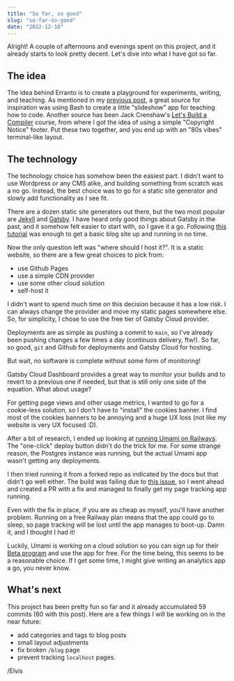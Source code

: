 ```yaml
---
title: "So far, so good"
slug: "so-far-so-good"
date: "2022-12-18"
---
```


Alright! A couple of afternoons and evenings spent on this project, and it already
starts to look pretty decent. Let's dive into what I have got so far.

## The idea

The idea behind Erranto is to create a playground for experiments, writing, and teaching.
As mentioned in my [previous post](/blog/number-47), a great source for inspiration was
using Bash to create a little "slideshow" app for teaching how to code. Another source
has been Jack Crenshaw's [Let's Build a Compiler](https://compilers.iecc.com/crenshaw/)
course, from where I got the idea of using a simple "Copyright Notice" footer.
Put these two together, and you end up with an "80s vibes" terminal-like layout.

## The technology

The technology choice has somehow been the easiest part. I didn't want to
use Wordpress or any CMS alike, and building something from scratch was a no go.
Instead, the best choice was to go for a static site generator and slowly add
functionality as I see fit.

There are a dozen static site generators out there, but the two most popular
are [Jekyll](https://jekyllrb.com/) and [Gatsby](https://www.gatsbyjs.com/).
I have heard only good things about Gatsby in the past, and it somehow felt
easier to start with, so I gave it a go. Following [this tutorial](https://www.gatsbyjs.com/docs/tutorial/)
was enough to get a basic blog site up and running in no time.

Now the only question left was "where should I host it?". It is a static
website, so there are a few great choices to pick from:
 - use Github Pages
 - use a simple CDN provider
 - use some other cloud solution
 - self-host it

I didn't want to spend much time on this decision because it has a low risk.
I can always change the provider and move my static pages somewhere else.
So, for simplicity, I chose to use the free tier of Gatsby Cloud provider.

Deployments are as simple as pushing a commit to `main`, so I've already been
pushing changes a few times a day (continuos delivery, ftw!). So far, so good,
`git` and Github for deployments and Gatsby Cloud for hosting.

But wait, no software is complete without some form of monitoring!

Gatsby Cloud Dashboard provides a great way to monitor your builds and to revert
to a previous one if needed, but that is still only one side of the equation.
What about usage?

For getting page views and other usage metrics, I wanted to go for a cookie-less solution,
so I don't have to "install" the cookies banner. I find most of the cookies banners to be
annoying and a huge UX loss (not like my website is very UX focused :D).

After a bit of research, I ended up looking at [running Umami on Railways](https://umami.is/docs/running-on-railway).
The "one-click" deploy button didn't do the trick for me. For some strange reason, 
the Postgres instance was running, but the actual Umami app wasn't getting any deployments.

I then tried running it from a forked repo as indicated by the docs but that didn't go well either.
The build was failing due to [this issue](https://github.com/umami-software/umami/pull/1708), so I went
ahead and created a PR with a fix and managed to finally get my page tracking app running.

Even with the fix in place, if you are as cheap as myself, you'll have another problem.
Running on a free Railway plan means that the app could go to sleep, so page tracking will be lost
until the app manages to boot-up. Damn it, and I thought I had it!

Luckily, Umami is working on a cloud solution so you can sign up for their [Beta program](https://cloud.umami.is/signup)
and use the app for free. For the time being, this seems to be a reasonable choice. If I get some
time, I might give writing an analytics app a go, you never know.

## What's next

This project has been pretty fun so far and it already accumulated 59 commits (60 with this post).
Here are a few things I will be working on in the near future:

- add categories and tags to blog posts
- small layout adjustments
- fix broken `/blog` page
- prevent tracking `localhost` pages.

/Elvis